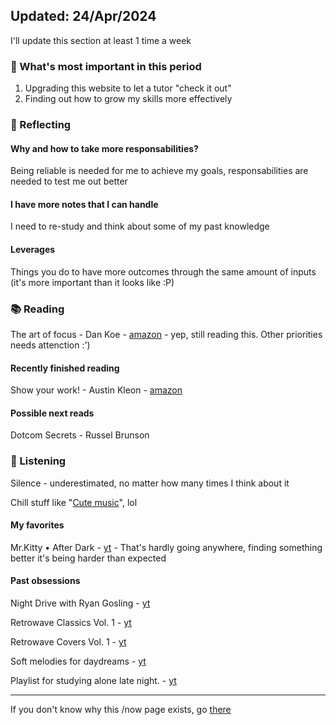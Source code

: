 ## Updated: 24/Apr/2024
I'll update this section at least 1 time a week

### 💠 What's most important in this period
1. Upgrading this website to let a tutor "check it out"
2. Finding out how to grow my skills more effectively


### 💭 Reflecting
#### Why and how to take more responsabilities?
Being reliable is needed for me to achieve my goals, responsabilities are needed to test me out better
#### I have more notes that I can handle
I need to re-study and think about some of my past knowledge
#### Leverages
Things you do to have more outcomes through the same amount of inputs (it's more important than it looks like :P)


### 📚 Reading
The art of focus - Dan Koe - [amazon](https://www.amazon.com/Art-Focus-Meaning-Reinvent-Yourself/dp/B0CR4CH13L/ref=sr_1_1?dib=eyJ2IjoiMSJ9.FIX5o-8K_PKvoisnjAWJxNrOVs1ybltZV2KUvsn7bNhtrxaH-SZaRjESlSmKL6_exgH4C112yu2b-hUPpbtMKFBfgDgi1PxLj3L4ntjdyfoaUocDcxV-34Khso7tRvGB-_7rgEKRnsE7BhPuR51Jq5gbvfpJ3rDgGU3UKBUijgMzZP8khrcCB2_sK-WT9fiBi1CUaFovLWLTW6vZQeVSQMwGeMoG9R3-7LdgbND0D9k.sYJL7IFly0qdTrSAMR_F2ntT5vF14IvMVfWVmO19YJ4&dib_tag=se&keywords=the+art+of+focus+dan+koe&sr=8-1) - yep, still reading this. Other priorities needs attenction :')
#### Recently finished reading
Show your work! - Austin Kleon - [amazon](https://www.amazon.com/Show-Your-Work-Creativity-Discovered/dp/076117897X/ref=sr_1_1?__mk_it_IT=%C3%85M%C3%85%C5%BD%C3%95%C3%91&keywords=show+your+work&sr=8-1)
#### Possible next reads
Dotcom Secrets - Russel Brunson


### 🎵 Listening
Silence - underestimated, no matter how many times I think about it

Chill stuff like "[Cute music](https://www.youtube.com/watch?v=kek3bM7yswQ)", lol

#### My favorites
Mr.Kitty • After Dark - [yt](https://www.youtube.com/watch?v=As3LGNTlPQ0) - That's hardly going anywhere, finding something better it's being harder than expected

#### Past obsessions

Night Drive with Ryan Gosling - [yt](https://www.youtube.com/watch?v=0MKj01Et9t8)

Retrowave Classics Vol. 1 - [yt](https://www.youtube.com/watch?v=ssOmYzEq7VY)

Retrowave Covers Vol. 1 - [yt](https://www.youtube.com/watch?v=Rzzpy930SII)

Soft melodies for daydreams - [yt](https://www.youtube.com/watch?v=xm0zT8Sim3c)

Playlist for studying alone late night. - [yt](https://www.youtube.com/watch?v=SxNVMMBA7CI)

---

If you don't know why this /now page exists, go [there](https://nownownow.com/about)
